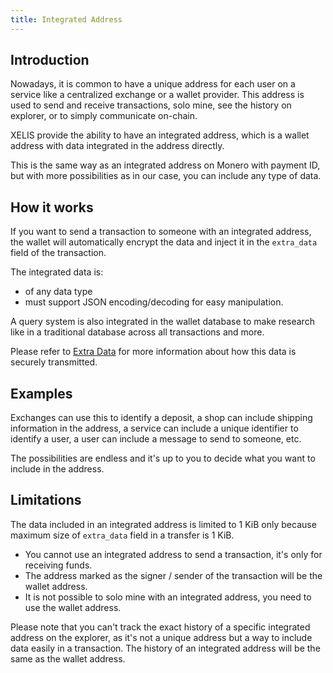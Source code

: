 ```yaml
---
title: Integrated Address
---
```


## Introduction

Nowadays, it is common to have a unique address for each user on a service like a centralized exchange or a wallet provider.
This address is used to send and receive transactions, solo mine, see the history on explorer, or to simply communicate on-chain.

XELIS provide the ability to have an integrated address, which is a wallet address with data integrated in the address directly.

This is the same way as an integrated address on Monero with payment ID, but with more possibilities as in our case, you can include any type of data.

## How it works

If you want to send a transaction to someone with an integrated address, the wallet will automatically encrypt the data and inject it in the `extra_data` field of the transaction.

The integrated data is:
- of any data type
- must support JSON encoding/decoding for easy manipulation.

A query system is also integrated in the wallet database to make research like in a traditional database across all transactions and more.

Please refer to [Extra Data](/features/wallet/extra-data) for more information about how this data is securely transmitted.

## Examples

Exchanges can use this to identify a deposit, a shop can include shipping information in the address, a service can include a unique identifier to identify a user, a user can include a message to send to someone, etc.

The possibilities are endless and it's up to you to decide what you want to include in the address.

## Limitations

The data included in an integrated address is limited to 1 KiB only because maximum size of `extra_data` field in a transfer is 1 KiB.

- You cannot use an integrated address to send a transaction, it's only for receiving funds.
- The address marked as the signer / sender of the transaction will be the wallet address.
- It is not possible to solo mine with an integrated address, you need to use the wallet address.

Please note that you can't track the exact history of a specific integrated address on the explorer, as it's not a unique address but a way to include data easily in a transaction.
The history of an integrated address will be the same as the wallet address.